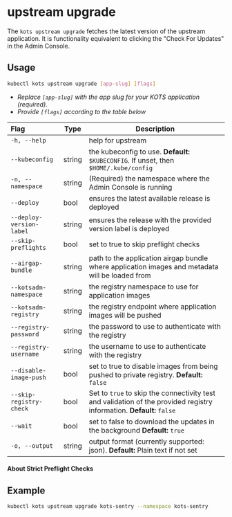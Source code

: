 
# upstream upgrade

The `kots upstream upgrade` fetches the latest version of the upstream application.
It is functionality equivalent to clicking the "Check For Updates" in the Admin Console.

## Usage
```bash
kubectl kots upstream upgrade [app-slug] [flags]
```
* _Replace `[app-slug]` with the app slug for your KOTS application (required)._
* _Provide `[flags]` according to the table below_

| Flag                     | Type   | Description                                                                                      |
|:-------------------------|--------|--------------------------------------------------------------------------------------------------|
| `-h, --help`             |        | help for upstream                                                                                |
| `--kubeconfig`           | string | the kubeconfig to use. **Default:** `$KUBECONFIG`. If unset, then `$HOME/.kube/config`         |
| `-n, --namespace`        | string | (Required) the namespace where the Admin Console is running                                    |
| `--deploy`               | bool   | ensures the latest available release is deployed                                                 |
| `--deploy-version-label` | string | ensures the release with the provided version label is deployed                                  |
| `--skip-preflights`      | bool   | set to true to skip preflight checks                                                             |
| `--airgap-bundle`        | string | path to the application airgap bundle where application images and metadata will be loaded from  |
| `--kotsadm-namespace`    | string | the registry namespace to use for application images                                             |
| `--kotsadm-registry`     | string | the registry endpoint where application images will be pushed                                    |
| `--registry-password`    | string | the password to use to authenticate with the registry                                            |
| `--registry-username`    | string | the username to use to authenticate with the registry                                            |
| `--disable-image-push`   | bool   | set to true to disable images from being pushed to private registry. **Default:** `false`       |
| `--skip-registry-check`  | bool   | Set to `true` to skip the connectivity test and validation of the provided registry information. **Default:** `false` |
| `--wait`                 | bool   | set to false to download the updates in the background **Default:** `true`                      |
| `-o, --output`           | string | output format (currently supported: json). **Default:** Plain text if not set                  |


#### About Strict Preflight Checks

<PreflightsStrict/>


## Example
```bash
kubectl kots upstream upgrade kots-sentry --namespace kots-sentry
```
